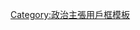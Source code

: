 {{Userbox
  |id=直升机<br>大元帅</div>
  |id-c=#000000
  |id-fc=#ff2222
  |id-s=
  |info=这个用户痛恨智利独裁者'''[[皮诺切特]]'''。
  |info-c=#000000
  |info-s=10
  |info-fc=#ffffff
  |border-c=#000000
}}<noinclude>[[Category:政治主張用戶框模板]]</noinclude>
